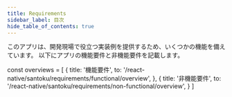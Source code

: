 ```yaml
---
title: Requirements
sidebar_label: 目次
hide_table_of_contents: true
---
```


このアプリは、開発現場で役立つ実装例を提供するため、いくつかの機能を備えています。
以下にアプリの機能要件と非機能要件を記載します。

<!-- textlint-disable ja-technical-writing/sentence-length,ja-technical-writing/max-comma,ja-spacing/ja-no-space-around-parentheses,jtf-style/3.3.かっこ類と隣接する文字の間のスペースの有無,ja-technical-writing/ja-no-mixed-period,ja-technical-writing/no-unmatched-pair -->

const overviews = [
  {
    title: '機能要件',
    to: '/react-native/santoku/requirements/functional/overview',
  },
  {
    title: '非機能要件',
    to: '/react-native/santoku/requirements/non-functional/overview',
  }
]

<PageList overviews={overviews} colSize={12} />

<!-- textlint-enable ja-technical-writing/sentence-length,ja-technical-writing/max-comma,ja-spacing/ja-no-space-around-parentheses,jtf-style/3.3.かっこ類と隣接する文字の間のスペースの有無,ja-technical-writing/ja-no-mixed-period,ja-technical-writing/no-unmatched-pair -->
